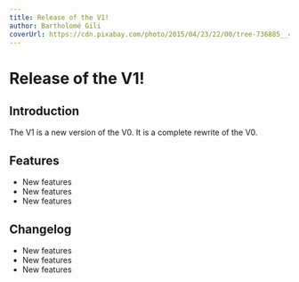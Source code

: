 ```yaml
---
title: Release of the V1!
author: Bartholomé Gili
coverUrl: https://cdn.pixabay.com/photo/2015/04/23/22/00/tree-736885__480.jpg
---
```


# Release of the V1!

## Introduction

The V1 is a new version of the V0. It is a complete rewrite of the V0.

## Features

* New features
* New features
* New features

## Changelog

* New features
* New features
* New features

